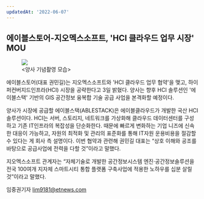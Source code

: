```yaml
---
updatedAt: '2022-06-07'
---
```


<h2>에이블스토어-지오멕스소프트, 'HCI 클라우드 업무 시장' MOU</h2>
<figure>
  <img src='https://github.com/ablecloud-team/ablecloud-homepage/blob/dev/public/images/blog/475-1.jpg?raw=true' />
  <div style={{ display: 'flex', justifyContent: 'center' }}>&lt;양사 기념촬영 모습&gt;</div>
</figure>

에이블스토어(대표 권민길)는 지오멕스소프트와 'HCI 클라우드 업무 협약'을 맺고, 하이퍼컨버지드인프라(HCI) 시장을 공략한다고 3일 밝혔다. 양사는 향후 HCI 솔루션인 '에이블스택' 기반의 GIS 공간정보 융복합 기술 공급 사업을 본격화할 예정이다.

양사가 시장에 공급할 에이블스택(ABLESTACK)은 에이블클라우드가 개발한 국산 HCI 솔루션이다. HCI는 서버, 스토리지, 네트워크를 가상화해 클라우드 데이터센터를 구성하고 기존 IT인프라의 복잡성을 단순화한다. 때문에 빠르게 변화하는 기업 니즈에 신속한 대응이 가능하고, 자원의 최적화 및 관리의 표준화를 통해 IT자원 운용비용을 절감할 수 있다는 게 회사 측 설명이다. 이번 협약과 관련해 권민길 대표는 “상호 이해와 공조를 바탕으로 공급사업에 전력을 다할 것”이라고 말했다.

지오멕스소프트 관계자는 “자체기술로 개발한 공간정보시스템 엔진·공간정보솔루션을 전국 100여개 지자체 스마트시티 통합 플랫폼 구축사업에 적용한 노하우를 십분 살릴 것”이라고 말했다.

임중권기자 lim9181@etnews.com
